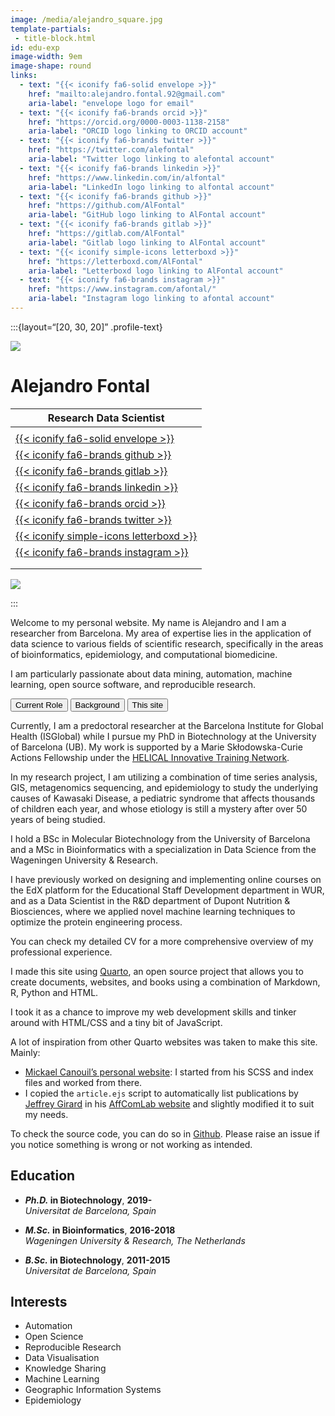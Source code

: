 ```yaml
---
image: /media/alejandro_square.jpg
template-partials:
 - title-block.html
id: edu-exp
image-width: 9em
image-shape: round
links:
  - text: "{{< iconify fa6-solid envelope >}}"
    href: "mailto:alejandro.fontal.92@gmail.com"
    aria-label: "envelope logo for email"
  - text: "{{< iconify fa6-brands orcid >}}"
    href: "https://orcid.org/0000-0003-1138-2158"
    aria-label: "ORCID logo linking to ORCID account"
  - text: "{{< iconify fa6-brands twitter >}}"
    href: "https://twitter.com/alefontal"
    aria-label: "Twitter logo linking to alefontal account"
  - text: "{{< iconify fa6-brands linkedin >}}"
    href: "https://www.linkedin.com/in/alfontal"
    aria-label: "LinkedIn logo linking to alfontal account"
  - text: "{{< iconify fa6-brands github >}}"
    href: "https://github.com/AlFontal"
    aria-label: "GitHub logo linking to AlFontal account"
  - text: "{{< iconify fa6-brands gitlab >}}"
    href: "https://gitlab.com/AlFontal"
    aria-label: "Gitlab logo linking to AlFontal account"
  - text: "{{< iconify simple-icons letterboxd >}}"
    href: "https://letterboxd.com/AlFontal"
    aria-label: "Letterboxd logo linking to AlFontal account"
  - text: "{{< iconify fa6-brands instagram >}}"
    href: "https://www.instagram.com/afontal/"
    aria-label: "Instagram logo linking to afontal account"
---
```



<script>
var counterVal = 0;
function openTab(evt, tabName) {
  
    document.getElementById("counter-label").innerHTML = ++counterVal;

  if (counterVal == 0) {
  var i, tabcontent, tablinks;
  tabcontent = document.getElementsByClassName("tabcontent");
  for (i = 0; i < tabcontent.length; i++) {
    tabcontent[i].style.display = "none";
  }
  tablinks = document.getElementsByClassName("tablinks");
  for (i = 0; i < tablinks.length; i++) {
    tablinks[i].className = tablinks[i].className.replace(" active", "");
  }
}
else {}
  
  if (document.getElementById(tabName).style.display == "block") {
      document.getElementById(tabName).style.display = "none";
      evt.currentTarget.className = evt.currentTarget.className.replace(" active", "");
}
  else {
    document.getElementById(tabName).style.display = "block";
    evt.currentTarget.className += " active";
  }
}
</script>


:::{layout="[20, 30, 20]" .profile-text}


![](media/alejandro_square.jpg){.about-image}

<div class="about-header">
<h1 class="about-title">Alejandro Fontal</h1>
<p class="about-subtitle">Research Data Scientist</p>
---
<div class="about-links">
<a href=mailto:alejandro.fontal.92@gmail.com> {{< iconify fa6-solid envelope >}}</a> 
<a href=https://github.com/AlFontal>{{< iconify fa6-brands github >}}</a>
<a href=https://gitlab.com/AlFontal>{{< iconify fa6-brands gitlab >}}</a>
<a href=https://linkedin.com/in/AlFontal>{{< iconify fa6-brands linkedin >}}</a>
<a href=https://orcid.org/0000-0003-1138-2158>{{< iconify fa6-brands orcid >}}</a>
<a href=https://twitter.com/alefontal>{{< iconify fa6-brands twitter >}}</a>
<a href=https://letterboxd.com/AlFontal>{{< iconify simple-icons letterboxd >}}</a>
<a href=https://www.instagram.com/afontal>{{< iconify fa6-brands instagram >}}</a>
</div>
</div>

![](media/logo_alejandro.svg){.about-logo}

::: 

Welcome to my personal website. My name is Alejandro and I am a researcher from Barcelona. My area of expertise lies in the application of data science to various fields of scientific research, specifically in the areas of bioinformatics, epidemiology, and computational biomedicine.

I am particularly passionate about data mining, automation, machine learning, open source software, and reproducible research.

<div class="tab">
  <button class="tablinks btn btn-primary" onclick="openTab(event, 'CR')">
  Current Role
  </button>
  <button class="tablinks btn btn-primary" onclick="openTab(event, 'background-content')">
  Background
  </button>
  <button class="tablinks btn btn-primary" onclick="openTab(event, 'TS')">
  This site
  </button>
</div>

<div id="CR" class="tabcontent">

Currently, I am a predoctoral researcher at the Barcelona Institute for Global Health (ISGlobal) while I pursue my PhD in Biotechnology at the University of Barcelona (UB). My work is supported by a Marie Skłodowska-Curie Actions Fellowship under the [HELICAL Innovative Training Network](https://helical-itn.eu).

In my research project, I am utilizing a combination of time series analysis, GIS, metagenomics sequencing, and epidemiology to study the underlying causes of Kawasaki Disease, a pediatric syndrome that affects thousands of children each year, and whose etiology is still a mystery after over 50 years of being studied.

</div>

<div id="background-content" class="tabcontent">


I hold a BSc in Molecular Biotechnology from the University of Barcelona and a MSc in Bioinformatics with a specialization in Data Science from the Wageningen University & Research. 

I have previously worked on designing and implementing online courses on the EdX platform for the Educational Staff Development department in WUR, and as a Data Scientist in the R&D department of Dupont Nutrition & Biosciences, where we applied novel machine learning techniques to optimize the protein engineering process.

You can check my detailed CV for a more comprehensive overview of my professional experience.

</div>

<div id="TS" class="tabcontent">

I made this site using [Quarto](https://quarto.org), an open source project that allows you to create documents, websites, and books using a combination of Markdown, R, Python and HTML.

I took it as a chance to improve my web development skills and tinker around with HTML/CSS 
and a tiny bit of JavaScript.

A lot of inspiration from other Quarto websites was taken to make this site. Mainly:

+ [Mickael Canouil's personal website](https://mickael.canouil.fr/): I started from 
his SCSS and index files and worked from there.
+ I copied the `article.ejs` script to automatically list publications by [Jeffrey Girard](https://github.com/jmgirard/) in his [AffComLab website](https://affcom.ku.edu/) and 
slightly modified it to suit my needs.

To check the source code, you can do so in [Github](https://github.com/AlFontal). Please
raise an issue if you notice something is wrong or not working as intended.

</div>

:::: {.grid}

::: {.g-col-12 .g-col-md-8 style="text-align: left;"}
## Education

- **_Ph.D._ in Biotechnology**, **2019-**  
  *Universitat de Barcelona, Spain*

- **_M.Sc._ in Bioinformatics**, **2016-2018** <br>
  *Wageningen University & Research, The Netherlands*

- **_B.Sc._ in Biotechnology**, **2011-2015**  
  *Universitat de Barcelona, Spain*
:::

::: {.g-col-12 .g-col-md-4 style="text-align: left;"}
## Interests

- Automation
- Open Science
- Reproducible Research
- Data Visualisation
- Knowledge Sharing
- Machine Learning
- Geographic Information Systems
- Epidemiology

:::

::::


